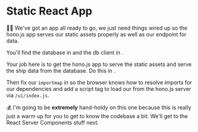 # Static React App

👨‍💼 We've got an app all ready to go, we just need things wired up so the hono.js
app serves our static assets properly as well as our endpoint for data.

You'll find the database in <InlineFile file="db/ships.json" /> and the db
client in <InlineFile file="db/ship-api.js" />.

Your job here is to get the hono.js app to serve the static assets and serve the
ship data from the database. Do this in <InlineFile file="server/app.js" />.

Then fix our `importmap` in <InlineFile file="public/index.html" /> so the
browser knows how to resolve imports for our dependencies and add a script tag
to load our <InlineFile file="ui/index.js" /> from the hono.js server via
`/ui/index.js`.

💰 I'm going to be **extremely** hand-holdy on this one because this is really
just a warm up for you to get to know the codebase a bit. We'll get to the
React Server Components stuff next.
